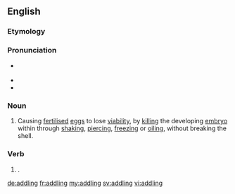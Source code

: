 ==English==
{{was wotd|2015|November|7}}

===Etymology===
{{suffix|addle|ing|lang=en}}

===Pronunciation===
* {{a|RP}} {{IPA|/ˈæd(ə)lɪŋ/|lang=en}}
* {{rhymes|ɪŋ|lang=en}}
* {{hyphenation|addl|ing|lang=en}}

===Noun===
{{en-noun}}

# Causing [[fertilised]] [[egg]]s to lose [[viability]], by [[killing]] the developing [[embryo]] within through [[shaking]], [[piercing]], [[freezing]] or [[oiling]], without breaking the shell.

===Verb===
{{head|en|present participle}}

# {{present participle of|addle|lang=en|nocat=1}}.

[[de:addling]]
[[fr:addling]]
[[my:addling]]
[[sv:addling]]
[[vi:addling]]